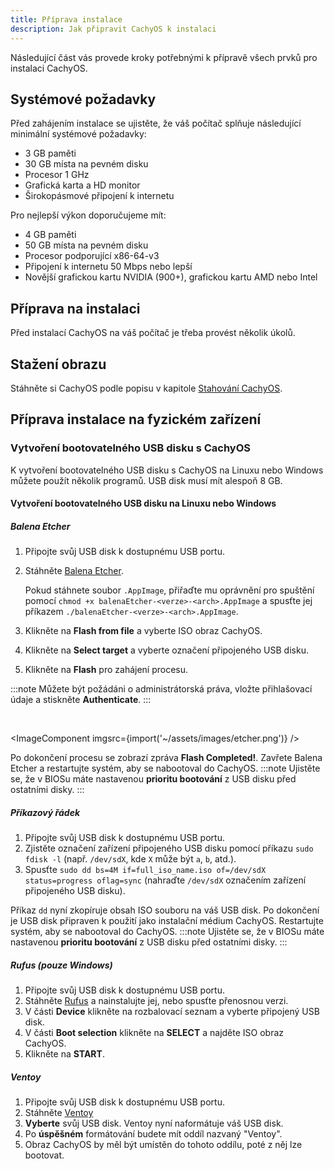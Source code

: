 ```yaml
---
title: Příprava instalace
description: Jak připravit CachyOS k instalaci
---
```



Následující část vás provede kroky potřebnými k přípravě všech prvků pro instalaci CachyOS.

## Systémové požadavky

Před zahájením instalace se ujistěte, že váš počítač splňuje následující minimální systémové požadavky:

- 3 GB paměti
- 30 GB místa na pevném disku
- Procesor 1 GHz
- Grafická karta a HD monitor
- Širokopásmové připojení k internetu

Pro nejlepší výkon doporučujeme mít:

- 4 GB paměti
- 50 GB místa na pevném disku
- Procesor podporující x86-64-v3
- Připojení k internetu 50 Mbps nebo lepší
- Novější grafickou kartu NVIDIA (900+), grafickou kartu AMD nebo Intel

## Příprava na instalaci

Před instalací CachyOS na váš počítač je třeba provést několik úkolů.

## Stažení obrazu

Stáhněte si CachyOS podle popisu v kapitole [Stahování CachyOS](/cachyos_basic/download/).

## Příprava instalace na fyzickém zařízení

### Vytvoření bootovatelného USB disku s CachyOS

K vytvoření bootovatelného USB disku s CachyOS na Linuxu nebo Windows můžete použít několik programů. USB disk musí mít alespoň 8 GB.

#### Vytvoření bootovatelného USB disku na Linuxu nebo Windows

##### Balena Etcher

<Steps>

1. Připojte svůj USB disk k dostupnému USB portu.
2. Stáhněte [Balena Etcher](https://etcher.balena.io/).

   Pokud stáhnete soubor `.AppImage`, přiřaďte mu oprávnění pro spuštění pomocí `chmod +x balenaEtcher-<verze>-<arch>.AppImage` a spusťte jej příkazem `./balenaEtcher-<verze>-<arch>.AppImage`.

3. Klikněte na **Flash from file** a vyberte ISO obraz CachyOS.
4. Klikněte na **Select target** a vyberte označení připojeného USB disku.
5. Klikněte na **Flash** pro zahájení procesu.

</Steps>

:::note
Můžete být požádáni o administrátorská práva, vložte přihlašovací údaje a stiskněte **Authenticate**.
:::

<br />

<ImageComponent imgsrc={import('~/assets/images/etcher.png')} />

Po dokončení procesu se zobrazí zpráva **Flash Completed!**. Zavřete Balena Etcher a restartujte systém, aby se nabootoval do CachyOS.
:::note
Ujistěte se, že v BIOSu máte nastavenou **prioritu bootování** z USB disku před ostatními disky.
:::

##### Příkazový řádek

<Steps>

1. Připojte svůj USB disk k dostupnému USB portu.
2. Zjistěte označení zařízení připojeného USB disku pomocí příkazu `sudo fdisk -l` (např. `/dev/sdX`, kde `X` může být `a`, `b`, atd.).
3. Spusťte `sudo dd bs=4M if=full_iso_name.iso of=/dev/sdX status=progress oflag=sync` (nahraďte `/dev/sdX` označením zařízení připojeného USB disku).

</Steps>

Příkaz `dd` nyní zkopíruje obsah ISO souboru na váš USB disk. Po dokončení je USB disk připraven k použití jako instalační médium CachyOS. Restartujte systém, aby se nabootoval do CachyOS.
:::note
Ujistěte se, že v BIOSu máte nastavenou **prioritu bootování** z USB disku před ostatními disky.
:::

##### Rufus (pouze Windows)

<Steps>

1. Připojte svůj USB disk k dostupnému USB portu.
2. Stáhněte [Rufus](https://rufus.ie/) a nainstalujte jej, nebo spusťte přenosnou verzi.
3. V části **Device** klikněte na rozbalovací seznam a vyberte připojený USB disk.
4. V části **Boot selection** klikněte na **SELECT** a najděte ISO obraz CachyOS.
5. Klikněte na **START**.

</Steps>

##### Ventoy

<Steps>

1. Připojte svůj USB disk k dostupnému USB portu.
2. Stáhněte [Ventoy](https://www.ventoy.net/en/download.html)
3. **Vyberte** svůj USB disk. Ventoy nyní naformátuje váš USB disk.
4. Po **úspěšném** formátování budete mít oddíl nazvaný "Ventoy".
5. Obraz CachyOS by měl být umístěn do tohoto oddílu, poté z něj lze bootovat.

</Steps>
